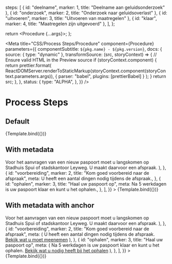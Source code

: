
  steps: [
    { id: "deelname", marker: 1, title: "Deelname aan geluidsonderzoek" },
    { id: "onderzoek", marker: 2, title: "Onderzoek naar geluidsoverlast" },
    { id: "uitvoeren", marker: 3, title: "Uitvoeren van maatregelen" },
    { id: "klaar", marker: 4, title: "Maatregelen zijn uitgevoerd" },
  ],
};

  return <Procedure {...args}></Procedure>;
};

<Meta
  title="CSS/Process Steps/Procedure"
  component={Procedure}
  parameters={{
    componentSubtitle: `${pkg.name} - ${pkg.version}`,
    docs: {
      source: { type: "dynamic" },
      transformSource: (src, storyContext) => {
        // Ensure valid HTML in the Preview source
        if (storyContext.component) {
          return prettier.format(
            ReactDOMServer.renderToStaticMarkup(storyContext.component(storyContext.parameters.args)),
            { parser: "babel", plugins: [prettierBabel] }
          );
        }
        return src;
      },
    },
    status: {
      type: "ALPHA",
    },
  }}
/>

# Process Steps

## Default

<Canvas>
  <Story name="Default" args={exampleArgs}>
    {Template.bind({})}
  </Story>
</Canvas>

## With metadata

<Canvas>
  <Story
    name="With metadata"
    args={{
      steps: [
        {
          id: "afspraak",
          marker: 1,
          title: "Maak een afspraak",
          meta: (
            <Paragraph>
              Voor het aanvragen van een nieuw paspoort moet u langskomen op Stadhuis Spui of stadskantoor Leyweg. U
              maakt daarvoor een afspraak.
            </Paragraph>
          ),
        },
        {
          id: "voorbereiding",
          marker: 2,
          title: "Kom goed voorbereid naar de afspraak",
          meta: <Paragraph>U heeft een aantal dingen nodig tijdens de afspraak.</Paragraph>,
        },
        {
          id: "ophalen",
          marker: 3,
          title: "Haal uw paspoort op",
          meta: <Paragraph>Na 5 werkdagen is uw paspoort klaar en kunt u het ophalen.</Paragraph>,
        },
      ],
    }}
  >
    {Template.bind({})}
  </Story>
</Canvas>

## With metadata with anchor

<Canvas>
  <Story
    name="With metadata with anchor"
    args={{
      steps: [
        {
          id: "afspraak",
          marker: 1,
          title: "Maak een afspraak",
          meta: (
            <Paragraph>
              Voor het aanvragen van een nieuw paspoort moet u langskomen op Stadhuis Spui of stadskantoor Leyweg. U
              maakt daarvoor een afspraak.
            </Paragraph>
          ),
        },
        {
          id: "voorbereiding",
          marker: 2,
          title: "Kom goed voorbereid naar de afspraak",
          meta: (
            <Paragraph>
              U heeft een aantal dingen nodig tijdens de afspraak. <a href="/">Bekijk wat u moet meenemen</a>
            </Paragraph>
          ),
        },
        {
          id: "ophalen",
          marker: 3,
          title: "Haal uw paspoort op",
          meta: (
            <Paragraph>
              Na 5 werkdagen is uw paspoort klaar en kunt u het ophalen.
              <a href="/">Bekijk wat u nodig heeft bij het ophalen</a>
            </Paragraph>
          ),
        },
      ],
    }}
  >
    {Template.bind({})}
  </Story>
</Canvas>
